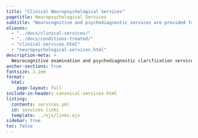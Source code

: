 ```yaml
---
title: "Clinical Neuropsychological Services"
pagetitle: Neuropsychological Services
subtitle: "Neurocognitive and psychodiagnostic services are provided for pediatric populations, forensic and medicolegal cases, as well as for adults."
aliases:
  - "../docs/clinical-services/"
  - "../docs/conditions-treated/"
  - "clinical-services.html"
  - "neuropsychological-services.html"
description-meta: >
  Neurocognitive examination and psychodiagnostic clarification services are provided for pediatric populations, forensic and medicolegal cases, and adults.
anchor-sections: true
fontsize: 1.1em
format:
  html:
    page-layout: full
include-in-header: canonical-services.html
listing:
  contents: services.yml
  id: services-links
  template: ../ejs/links.ejs
sidebar: true
toc: false
---
```


::: {#services-links .column-screen-inset-right style="max-width: 850px;"}
:::



